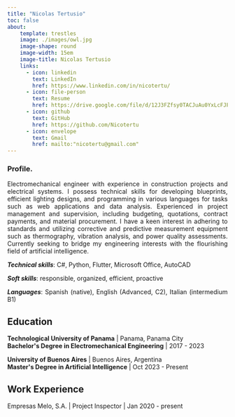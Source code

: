 ```yaml
---
title: "Nicolas Tertusio"
toc: false
about:
    template: trestles
    image: ./images/owl.jpg
    image-shape: round
    image-width: 15em
    image-title: Nicolas Tertusio
    links:
      - icon: linkedin
        text: LinkedIn
        href: https://www.linkedin.com/in/nicotertu/
      - icon: file-person
        text: Resume
        href: https://drive.google.com/file/d/12J3FZfsy0TACJuAu0YxLcFJPfC9afZtJ/view?usp=drive_link
      - icon: github
        text: GitHub
        href: https://github.com/Nicotertu
      - icon: envelope
        text: Gmail
        href: mailto:"nicotertu@gmail.com"
---
```


```{=html}
<style>
p, ul, li, ol, h1, h2, h3, h4, title {
    text-align: justify;
}

.skills {
  font-weight: bold;
  font-style: italic;
}

.education {
  font-weight: bold;
  margin: 0;
  padding: 0;
}
</style>
```

### Profile.

:::{#hero-heading}

Electromechanical engineer with experience in construction projects and electrical systems. I possess technical skills for developing blueprints, efficient lighting designs, and programming in various languages for tasks such as web applications and data analysis. Experienced in project management and supervision, including budgeting, quotations, contract payments, and material procurement. I have a keen interest in adhering to standards and utilizing corrective and predictive measurement equipment such as thermography, vibration analysis, and power quality assessments. Currently seeking to bridge my engineering interests with the flourishing field of artificial intelligence.

`<b class=skills>Technical skills</b>`{=html}: C#, Python, Flutter, Microsoft Office, AutoCAD

`<b class=skills>Soft skills</b>`{=html}: responsible, organized, efficient, proactive

`<b class=skills>Languages</b>`{=html}: Spanish (native), English (Advanced, C2), Italian (intermedium B1)

## Education

`<b class=education>Technological University of Panama</b> | Panama, Panama City<br>`{=html}
`<b class=education>Bachelor's Degree in Electromechanical Engineering</b> | 2017 - 2023`{=html}

`<b class=education>University of Buenos Aires</b> | Buenos Aires, Argentina<br>`{=html}
`<b class=education>Master's Degree in Artificial Intelligence</b> | Oct 2023 - Present`{=html}

## Work Experience

Empresas Melo, S.A. | Project Inspector | Jan 2020 - present

:::